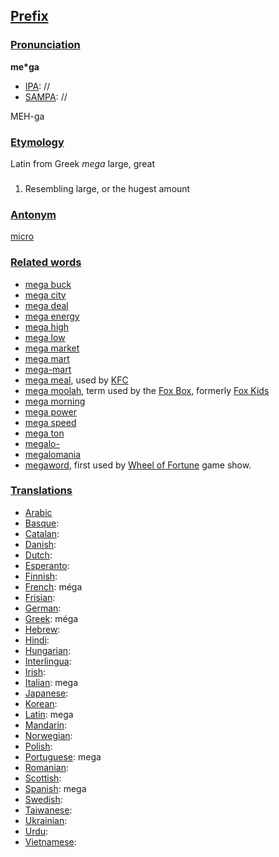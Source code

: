 ==[[Prefix]]==
===[[Pronunciation]]===

'''me*ga'''
*[[IPA]]: //
*[[SAMPA]]: //
MEH-ga
===[[Etymology]]===

Latin from Greek ''mega'' large, great
===[[]]===

#Resembling large, or the hugest amount
===[[Antonym]]===

[[micro]]
===[[Related words]]===

*[[mega buck]]
*[[mega city]]
*[[mega deal]]
*[[mega energy]]
*[[mega high]]
*[[mega low]]
*[[mega market]]
*[[mega mart]]
*[[mega-mart]]
*[[mega meal]], used by [[en:Kentycky Fried Chicken|KFC]]
*[[mega moolah]], term used by the [[en:Fox Box|Fox Box]], formerly [[en:Fox Kids|Fox Kids]]
*[[mega morning]]
*[[mega power]]
*[[mega speed]]
*[[mega ton]]
*[[megalo-]]
*[[megalomania]]
*[[megaword]], first used by [[en:Wheel of Fortune|Wheel of Fortune]] game show.

===[[Translations]]===
*[[Arabic]]
*[[Basque]]:
*[[Catalan]]:
*[[Danish]]:
*[[Dutch]]:
*[[Esperanto]]:
*[[Finnish]]:
*[[French]]: m&eacute;ga
*[[Frisian]]:
*[[German]]:
*[[Greek]]: m&eacute;ga
*[[Hebrew]]:
*[[Hindi]]:
*[[Hungarian]]:
*[[Interlingua]]:
*[[Irish]]:
*[[Italian]]: mega
*[[Japanese]]:
*[[Korean]]:
*[[Latin]]: mega
*[[Mandarin]]:
*[[Norwegian]]:
*[[Polish]]:
*[[Portuguese]]: mega
*[[Romanian]]:
*[[Scottish]]:
*[[Spanish]]: mega
*[[Swedish]]:
*[[Taiwanese]]:
*[[Ukrainian]]:
*[[Urdu]]:
*[[Vietnamese]]: